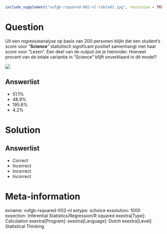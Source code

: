 ```r
include_supplement("vufgb-rsquared-002-nl-table01.jpg", recursive = TRUE)
```

Question
========
  
Uit een regressieanalyse op basis van 200 personen blijkt dat een student’s score voor “**Science**” statistisch significant positief samenhangt met haar score voor “Lezen”. Een deel van de output zie je hieronder. Hoeveel procent van de totale variantie in "Science" blijft onverklaard in dit model?

![](vufgb-rsquared-002-nl-table01.jpg)
  
Answerlist
----------
* 51.1%
* 48.9% 
* 195.8%
* 4.2%



Solution
========

Answerlist
----------
* Correct
* Incorrect
* Incorrect
* Incorrect

Meta-information
================
exname: vufgb-rsquared-002-nl
extype: schoice
exsolution: 1000
exsection: Inferential Statistics/Regression/R squared
exextra[Type]: Calculation
exextra[Program]: 
exextra[Language]: Dutch
exextra[Level]: Statistical Thinking
